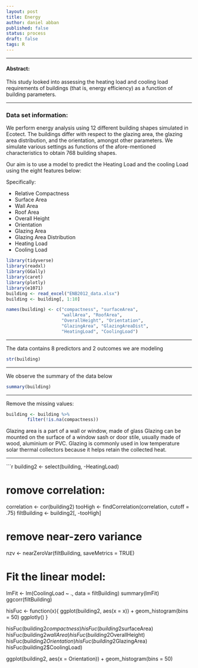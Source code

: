 ---
layout: post
title: Energy
author: daniel abban
published: false
status: process
draft: false
tags: R 
---

***

#### Abstract: 
This study looked into assessing the heating load and cooling load requirements of buildings (that is, energy efficiency) as a function of building parameters.


***

### Data set information:

We perform energy analysis using 12 different building shapes simulated in Ecotect. The buildings differ with respect to the glazing area, the glazing area distribution, and the orientation, amongst other parameters. We simulate various settings as functions of the afore-mentioned characteristics to obtain 768 building shapes.


Our aim is to use a model to predict the Heating Load and the cooling Load using the eight features below:

Specifically: 

* Relative Compactness 
* Surface Area 
* Wall Area 
* Roof Area 
* Overall Height 
* Orientation 
* Glazing Area 
* Glazing Area Distribution 
* Heating Load 
* Cooling Load

```{r echo=FALSE, message=FALSE}
library(tidyverse)
library(readxl)
library(GGally)
library(caret)
library(plotly)
library(e1071)
building <- read_excel("ENB2012_data.xlsx")
building <- building[, 1:10]
```


```{r echo=FALSE}

names(building) <- c("compactness", "surfaceArea",
                     "wallArea", "RoofArea",
                     "OverallHeight", "Orientation",
                     "GlazingArea", "GlazingAreaDist",
                     "HeatingLoad", "CoolingLoad")
```

***

The data contains 8 predictors and 2 outcomes we are modeling
```{r echo=FALSE}
str(building)
```

***

We observe the summary of the data below
```{r}
summary(building)
```

***

Remove the missing values:
```{r}
building <- building %>%
        filter(!is.na(compactness))

```

 
 
 Glazing area is a part of a wall or window, made of glass
 Glazing can be mounted on the surface of a window sash or door stile, usually made of wood, aluminium or PVC.
 Glazing is commonly used in low temperature solar thermal collectors because it helps retain the collected heat.

***

```{r}
building2 <- select(building, -HeatingLoad)

# romove correlation:
correlation <- cor(building2)
tooHigh <- findCorrelation(correlation, cutoff = .75)
filtBuilding <- building2[, -tooHigh]


# remove near-zero variance
nzv <- nearZeroVar(filtBuilding, saveMetrics = TRUE)

# Fit the linear model:
lmFit <- lm(CoolingLoad ~ ., data = filtBuilding)
summary(lmFit)
ggcorr(filtBuilding)


hisFuc <- function(x){
        ggplot(building2, aes(x = x)) +
                geom_histogram(bins = 50)
        ggplotly()
}

hisFuc(building2$compactness)
hisFuc(building2$surfaceArea)
hisFuc(building2$wallArea)
hisFuc(building2$OverallHeight)
hisFuc(building2$Orientation)
hisFuc(building2$GlazingArea)
hisFuc(building2$CoolingLoad)


ggplot(building2, aes(x = Orientation)) +
        geom_histogram(bins = 50)
